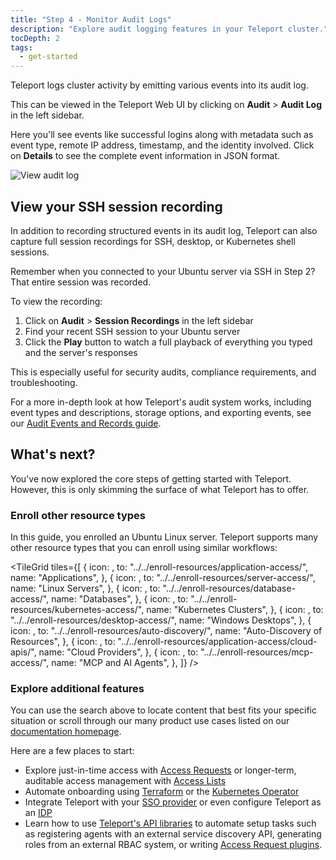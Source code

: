 ```yaml
---
title: "Step 4 - Monitor Audit Logs"
description: "Explore audit logging features in your Teleport cluster."
tocDepth: 2
tags:
  - get-started
---
```



Teleport logs cluster activity by emitting various events into its audit log.

This can be viewed in the Teleport Web UI by clicking on **Audit** > **Audit Log** in the left sidebar.

Here you'll see events like successful logins along with metadata such as event type, remote IP address, timestamp, and the identity involved. Click on **Details** to see the complete event information in JSON format.

![View audit log](../../img/get-started/get-started-audit-log@2x.png)

## View your SSH session recording

In addition to recording structured events in its audit log, Teleport can also capture full session recordings for SSH, desktop, or Kubernetes shell sessions.

Remember when you connected to your Ubuntu server via SSH in Step 2? That entire session was recorded.

To view the recording:

1. Click on **Audit** > **Session Recordings** in the left sidebar
2. Find your recent SSH session to your Ubuntu server
3. Click the **Play** button to watch a full playback of everything you typed and the server's responses

This is especially useful for security audits, compliance requirements, and troubleshooting.

For a more in-depth look at how Teleport's audit system works, including event types and descriptions, storage options, and exporting events, see our [Audit Events and Records guide](../reference/deployment/monitoring/audit.mdx).


## What's next?

You've now explored the core steps of getting started with Teleport. However, this is only skimming the surface of what Teleport has to offer.

### Enroll other resource types

In this guide, you enrolled an Ubuntu Linux server. Teleport supports many other resource types that you can enroll using similar workflows:

<TileGrid
  tiles={[
    {
      icon: <Icon name="applications" size="xl" />,
      to: "../../enroll-resources/application-access/",
      name: "Applications",
    },
    {
      icon: <Icon name="linuxServers" size="xl" />,
      to: "../../enroll-resources/server-access/",
      name: "Linux Servers",
    },
    {
      icon: <Icon name="databases" size="xl" />,
      to: "../../enroll-resources/database-access/",
      name: "Databases",
    },
    {
      icon: <Icon name="kubernetesClusters" size="xl" />,
      to: "../../enroll-resources/kubernetes-access/",
      name: "Kubernetes Clusters",
    },
    {
      icon: <Icon name="windowsDesktops" size="xl" />,
      to: "../../enroll-resources/desktop-access/",
      name: "Windows Desktops",
    },
    {
      icon: <Icon name="autoDiscovery" size="xl" />,
      to: "../../enroll-resources/auto-discovery/",
      name: "Auto-Discovery of Resources",
    },
    {
      icon: <Icon name="cloudProviders" size="xl" />,
      to: "../../enroll-resources/application-access/cloud-apis/",
      name: "Cloud Providers",
    },
    {
      icon: <Icon name="mcpAndAi" size="xl" />,
      to: "../../enroll-resources/mcp-access/",
      name: "MCP and AI Agents",
    },
  ]}
/>

### Explore additional features

You can use the search above to locate content that best fits your specific situation or scroll through our many product use cases listed on our [documentation homepage](../index.mdx).

Here are a few places to start:

- Explore just-in-time access with [Access Requests](../identity-governance/access-requests/access-requests.mdx) or longer-term, auditable access management with [Access Lists](../identity-governance/access-lists/access-lists.mdx)
- Automate onboarding using [Terraform](../zero-trust-access/infrastructure-as-code/terraform-provider/terraform-provider.mdx) or the [Kubernetes Operator](../zero-trust-access/infrastructure-as-code/teleport-operator/teleport-operator.mdx)
- Integrate Teleport with your [SSO provider](../zero-trust-access/sso/sso.mdx) or even configure Teleport as an [IDP](../identity-governance/idps/idps.mdx)
- Learn how to use [Teleport's API libraries](../zero-trust-access/api/api.mdx) to automate setup tasks such as registering agents with an external service discovery API, generating roles from an external RBAC system, or writing [Access Request plugins](../identity-governance/access-request-plugins/access-request-plugins.mdx).